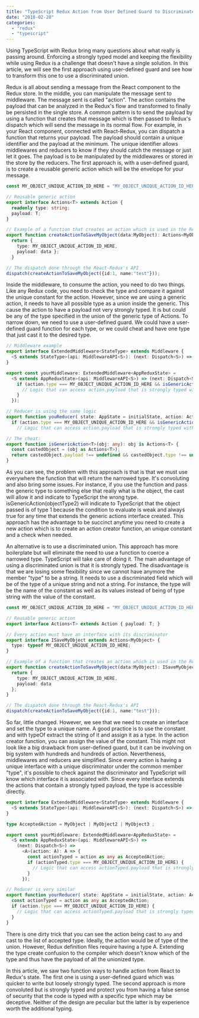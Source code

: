 ```yaml
---
title: "TypeScript Redux Action from User Defined Guard to Discriminated Union"
date: "2018-02-20"
categories: 
  - "redux"
  - "typescript"
---
```


Using TypeScript with Redux bring many questions about what really is passing around. Enforcing a strongly typed model and keeping the flexibility while using Redux is a challenge that doesn't have a single solution. In this article, we will see the first approach using user-defined guard and see how to transform this one to use a discriminated union.

Redux is all about sending a message from the React component to the Redux store. In the middle, you can manipulate the message sent to middleware. The message sent is called "action". The action contains the payload that can be analyzed in the Redux's flow and transformed to finally be persisted in the single store. A common pattern is to send the payload by using a function that creates that message which is then passed to Redux's dispatch which will send the message in its normal flow. For example, in your React component, connected with React-Redux, you can dispatch a function that returns your payload. The payload should contain a unique identifier and the payload at the minimum. The unique identifier allows middlewares and reducers to know if they should catch the message or just let it goes. The payload is to be manipulated by the middlewares or stored in the store by the reducers. The first approach is, with a user-defined guard, is to create a reusable generic action which will be the envelope for your message.

```typescript
const MY_OBJECT_UNIQUE_ACTION_ID_HERE = "MY_OBJECT_UNIQUE_ACTION_ID_HERE";

// Reusable generic action 
export interface Actions<T> extends Action { 
  readonly type: string; 
  payload: T; 
}

// Example of a function that creates an action which is used in the Redux's dispatch 
export function createActionToSaveMyObject(data:MyObject): Actions<MyObject> { 
  return { 
    type: MY_OBJECT_UNIQUE_ACTION_ID_HERE, 
    payload: data }; 
  }

// The dispatch done through the React-Redux's API 
dispatch(createActionToSaveMyObject({id:1, name:"test"})); 
``` 


Inside the middleware, to consume the action, you need to do two things. Like any Redux code, you need to check the type and compare it against the unique constant for the action. However, since we are using a generic action, it needs to have all possible type as a union inside the generic. This cause the action to have a payload not very strongly typed. It is but could be any of the type specified in the union of the generic type of Actions. To narrow down, we need to use a user-defined guard. We could have a user-defined guard function for each type, or we could cheat and have one type that just cast it to the desired type.

```typescript
// Middleware example 
export interface ExtendedMiddleware<StateType> extends Middleware { 
  <S extends StateType>(api: MiddlewareAPI<S>): (next: Dispatch<S>) => Dispatch<S>; 
}

export const yourMiddleware: ExtendedMiddleware<AppReduxState> = 
  <S extends AppReduxState>(api: MiddlewareAPI<S>) => (next: Dispatch<S>) => <A extends Actions<MyObject | MyObject2 | MyObject3 >>(action: A): A => { 
    if (action.type === MY_OBJECT_UNIQUE_ACTION_ID_HERE && isGenericAction<MyObject>(action)) { 
      // Logic that can access action.payload that is strongly typed with MyObject 
    } 
  });

// Reducer is using the same logic
export function youReducer( state: AppState = initialState, action: Actions<MyObject | MyObject2 | MyObject3 >> ): AppState { 
  if (action.type === MY_OBJECT_UNIQUE_ACTION_ID_HERE && isGenericAction<MyObject>(action)) { 
    // Logic that can access action.payload that is strongly typed with MyObject } }

// The cheat: 
export function isGenericAction<T>(obj: any): obj is Actions<T> { 
  const castedObject = (obj as Actions<T>); 
  return castedObject.payload !== undefined && castedObject.type !== undefined; 
} 
``` 

As you can see, the problem with this approach is that is that we must use everywhere the function that will return the narrowed type. It's convoluting and also bring some issues. For instance, if you use the function and pass the generic type to something else that really what is the object, the cast will allow it and indicate to TypeScript the wrong type. isGenericAction(objectType2) will indicate to TypeScript that the object passed is of type 1 because the condition to evaluate is weak and always true for any time that extends the generic actions interface created. This approach has the advantage to be succinct anytime you need to create a new action which is to create an action creator function, an unique constant and a check when needed.

An alternative is to use a discriminated union. This approach has more boilerplate but will eliminate the need to use a function to coerce a narrowed type. TypeScript will take care of doing it. The main advantage of using a discriminated union is that it is strongly typed. The disadvantage is that we are losing some flexibility since we cannot have anymore the member "type" to be a string. It needs to use a discriminated field which will be of the type of a unique string and not a string. For instance, the type will be the name of the constant as well as its values instead of being of type string with the value of the constant.

```typescript
const MY_OBJECT_UNIQUE_ACTION_ID_HERE = "MY_OBJECT_UNIQUE_ACTION_ID_HERE";

// Reusable generic action 
export interface Actions<T> extends Action { payload: T; }

// Every action must have an interface with its discriminator 
export interface ISaveMyObject extends Actions<MyObject> { 
  type: typeof MY_OBJECT_UNIQUE_ACTION_ID_HERE; 
}

// Example of a function that creates an action which is used in the Redux's dispatch 
export function createActionToSaveMyObject(data:MyObject): ISaveMyObject { 
  return { 
    type: MY_OBJECT_UNIQUE_ACTION_ID_HERE, 
    payload: data 
  }; 
}

// The dispatch done through the React-Redux's API 
dispatch(createActionToSaveMyObject({id:1, name:"test"})); 
``` 


So far, little changed. However, we see that we need to create an interface and set the type to a unique name. A good practice is to use the constant and with typeOf extract the string of it and assign it as a type. In the action creator function, you can assign the value of the constant. This might not look like a big drawback from user-defined guard, but it can be involving on big system with hundreds and hundreds of action. Nevertheness, middlewares and reducers are simplified. Since every action is having a unique interface with a unique discriminator under the common member "type", it's possible to check against the discriminator and TypeScript will know which interface it is associated with. Since every interface extends the actions that contain a strongly typed payload, the type is accessible directly.

```typescript
export interface ExtendedMiddleware<StateType> extends Middleware { 
  <S extends StateType>(api: MiddlewareAPI<S>): (next: Dispatch<S>) => Dispatch<S>; 
}

type AcceptedAction = MyObject | MyObject2 | MyObject3 ;

export const yourMiddleware: ExtendedMiddleware<AppReduxState> = 
  <S extends AppReduxState>(api: MiddlewareAPI<S>) => 
    (next: Dispatch<S>) => 
      <A>(action: A): A => { 
        const actionTyped = action as any as AcceptedAction; 
        if (actionTyped.type === MY_OBJECT_UNIQUE_ACTION_ID_HERE) { 
          // Logic that can access actionTyped.payload that is strongly typed with MyObject 
        } 
      });

// Reducer is very similar 
export function yourReducer( state: AppState = initialState, action: Actions<A> ): AppState { 
  const actionTyped = action as any as AcceptedAction; 
  if (action.type === MY_OBJECT_UNIQUE_ACTION_ID_HERE) { 
    // Logic that can access actionTyped.payload that is strongly typed with MyObject 
  } 
} 
``` 

There is one dirty trick that you can see the action being cast to `any` and cast to the list of accepted type. Ideally, the action would be of type of the union. However, Redux definition files require having a type A. Extending the type create confusion to the compiler which doesn't know which of the type and thus have the payload of all the unionized type.

In this article, we saw two function ways to handle action from React to Redux's state. The first one is using a user-defined guard which was quicker to write but loosely strongly typed. The second approach is more convoluted but is strongly typed and protect you from having a false sense of security that the code is typed with a specific type which may be deceptive. Neither of the design are peculiar but the latter is by experience worth the additional typing.
